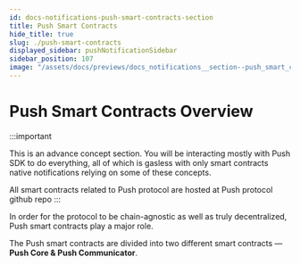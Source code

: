 ```yaml
---
id: docs-notifications-push-smart-contracts-section
title: Push Smart Contracts
hide_title: true
slug: ./push-smart-contracts
displayed_sidebar: pushNotificationSidebar
sidebar_position: 107
image: "/assets/docs/previews/docs_notifications__section--push_smart_contracts.png"
---
```


# Push Smart Contracts Overview

:::important

This is an advance concept section. You will be interacting mostly with Push SDK to do everything, all of which is gasless with only smart contracts native notifications relying on some of these concepts.

All smart contracts related to Push protocol are hosted at <AImp href='https://github.com/ethereum-push-notification-service/push-protocol' title="Review Push protocol github repo">Push protocol github repo</AImp>
:::


<Head>
  <title>{`
    Push smart contracts section | Push Notifications | Push Documentation
  `}</title>
</Head>


In order for the protocol to be chain-agnostic as well as truly decentralized, Push smart contracts play a major role.

The Push smart contracts are divided into two different smart contracts — **Push Core & Push Communicator**.


<DocCardList />
